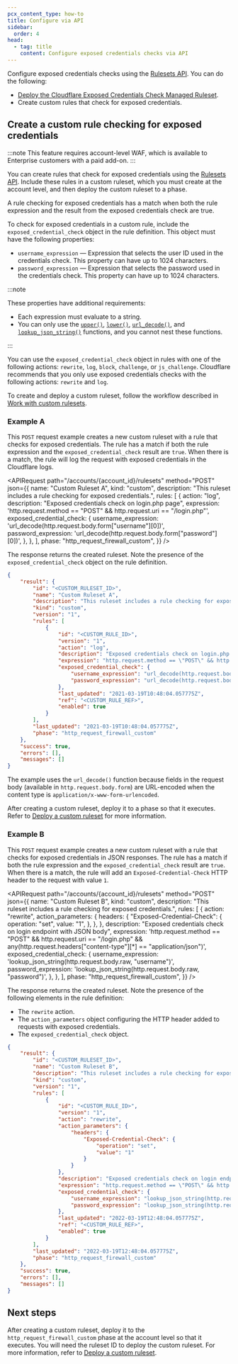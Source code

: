 ```yaml
---
pcx_content_type: how-to
title: Configure via API
sidebar:
  order: 4
head:
  - tag: title
    content: Configure exposed credentials checks via API
---
```



Configure exposed credentials checks using the [Rulesets API](/ruleset-engine/rulesets-api/). You can do the following:

- [Deploy the Cloudflare Exposed Credentials Check Managed Ruleset](/waf/managed-rules/reference/exposed-credentials-check/#configure-via-api).
- Create custom rules that check for exposed credentials.

<Render file="leaked-credentials-recommend-detection" />

## Create a custom rule checking for exposed credentials

:::note
This feature requires account-level WAF, which is available to Enterprise customers with a paid add-on.
:::

You can create rules that check for exposed credentials using the [Rulesets API](/ruleset-engine/rulesets-api/). Include these rules in a custom ruleset, which you must create at the account level, and then deploy the custom ruleset to a phase.

A rule checking for exposed credentials has a match when both the rule expression and the result from the exposed credentials check are true.

To check for exposed credentials in a custom rule, include the `exposed_credential_check` object in the rule definition. This object must have the following properties:

- `username_expression` — Expression that selects the user ID used in the credentials check. This property can have up to 1024 characters.
- `password_expression` — Expression that selects the password used in the credentials check. This property can have up to 1024 characters.

:::note

These properties have additional requirements:

- Each expression must evaluate to a string.
- You can only use the [`upper()`](/ruleset-engine/rules-language/functions/#upper), [`lower()`](/ruleset-engine/rules-language/functions/#lower), [`url_decode()`](/ruleset-engine/rules-language/functions/#url_decode), and [`lookup_json_string()`](/ruleset-engine/rules-language/functions/#lookup_json_string) functions, and you cannot nest these functions.

:::

You can use the `exposed_credential_check` object in rules with one of the following actions: `rewrite`, `log`, `block`, `challenge`, or `js_challenge`. Cloudflare recommends that you only use exposed credentials checks with the following actions: `rewrite` and `log`.

To create and deploy a custom ruleset, follow the workflow described in [Work with custom rulesets](/ruleset-engine/custom-rulesets/).

### Example A

This `POST` request example creates a new custom ruleset with a rule that checks for exposed credentials. The rule has a match if both the rule expression and the `exposed_credential_check` result are `true`. When there is a match, the rule will log the request with exposed credentials in the Cloudflare logs.

<APIRequest
	path="/accounts/{account_id}/rulesets"
	method="POST"
	json={{
		name: "Custom Ruleset A",
		kind: "custom",
		description:
			"This ruleset includes a rule checking for exposed credentials.",
		rules: [
			{
				action: "log",
				description: "Exposed credentials check on login.php page",
				expression:
					'http.request.method == "POST" && http.request.uri == "/login.php"',
				exposed_credential_check: {
					username_expression:
						'url_decode(http.request.body.form["username"][0])',
					password_expression:
						'url_decode(http.request.body.form["password"][0])',
				},
			},
		],
		phase: "http_request_firewall_custom",
	}}
/>

The response returns the created ruleset. Note the presence of the `exposed_credential_check` object on the rule definition.

```json null {15-18}
{
	"result": {
		"id": "<CUSTOM_RULESET_ID>",
		"name": "Custom Ruleset A",
		"description": "This ruleset includes a rule checking for exposed credentials.",
		"kind": "custom",
		"version": "1",
		"rules": [
			{
				"id": "<CUSTOM_RULE_ID>",
				"version": "1",
				"action": "log",
				"description": "Exposed credentials check on login.php page",
				"expression": "http.request.method == \"POST\" && http.request.uri == \"/login.php\"",
				"exposed_credential_check": {
					"username_expression": "url_decode(http.request.body.form[\"username\"][0])",
					"password_expression": "url_decode(http.request.body.form[\"password\"][0])"
				},
				"last_updated": "2021-03-19T10:48:04.057775Z",
				"ref": "<CUSTOM_RULE_REF>",
				"enabled": true
			}
		],
		"last_updated": "2021-03-19T10:48:04.057775Z",
		"phase": "http_request_firewall_custom"
	},
	"success": true,
	"errors": [],
	"messages": []
}
```

The example uses the `url_decode()` function because fields in the request body (available in `http.request.body.form`) are URL-encoded when the content type is `application/x-www-form-urlencoded`.

After creating a custom ruleset, deploy it to a phase so that it executes. Refer to [Deploy a custom ruleset](/ruleset-engine/custom-rulesets/deploy-custom-ruleset/) for more information.

### Example B

This `POST` request example creates a new custom ruleset with a rule that checks for exposed credentials in JSON responses. The rule has a match if both the rule expression and the `exposed_credential_check` result are `true`. When there is a match, the rule will add an `Exposed-Credential-Check` HTTP header to the request with value `1`.

<APIRequest
	path="/accounts/{account_id}/rulesets"
	method="POST"
	json={{
		name: "Custom Ruleset B",
		kind: "custom",
		description:
			"This ruleset includes a rule checking for exposed credentials.",
		rules: [
			{
				action: "rewrite",
				action_parameters: {
					headers: {
						"Exposed-Credential-Check": {
							operation: "set",
							value: "1",
						},
					},
				},
				description:
					"Exposed credentials check on login endpoint with JSON body",
				expression:
					'http.request.method == "POST" && http.request.uri == "/login.php" && any(http.request.headers["content-type"][*] == "application/json")',
				exposed_credential_check: {
					username_expression:
						'lookup_json_string(http.request.body.raw, "username")',
					password_expression:
						'lookup_json_string(http.request.body.raw, "password")',
				},
			},
		],
		phase: "http_request_firewall_custom",
	}}
/>

The response returns the created ruleset. Note the presence of the following elements in the rule definition:

- The `rewrite` action.
- The `action_parameters` object configuring the HTTP header added to requests with exposed credentials.
- The `exposed_credential_check` object.

```json null {12-20,23-26}
{
	"result": {
		"id": "<CUSTOM_RULESET_ID>",
		"name": "Custom Ruleset B",
		"description": "This ruleset includes a rule checking for exposed credentials.",
		"kind": "custom",
		"version": "1",
		"rules": [
			{
				"id": "<CUSTOM_RULE_ID>",
				"version": "1",
				"action": "rewrite",
				"action_parameters": {
					"headers": {
						"Exposed-Credential-Check": {
							"operation": "set",
							"value": "1"
						}
					}
				},
				"description": "Exposed credentials check on login endpoint with JSON body",
				"expression": "http.request.method == \"POST\" && http.request.uri == \"/login.php\" && any(http.request.headers[\"content-type\"][*] == \"application/json\")",
				"exposed_credential_check": {
					"username_expression": "lookup_json_string(http.request.body.raw, \"username\")",
					"password_expression": "lookup_json_string(http.request.body.raw, \"password\")"
				},
				"last_updated": "2022-03-19T12:48:04.057775Z",
				"ref": "<CUSTOM_RULE_REF>",
				"enabled": true
			}
		],
		"last_updated": "2022-03-19T12:48:04.057775Z",
		"phase": "http_request_firewall_custom"
	},
	"success": true,
	"errors": [],
	"messages": []
}
```

## Next steps

After creating a custom ruleset, deploy it to the `http_request_firewall_custom` phase at the account level so that it executes. You will need the ruleset ID to deploy the custom ruleset. For more information, refer to [Deploy a custom ruleset](/ruleset-engine/custom-rulesets/deploy-custom-ruleset/).

